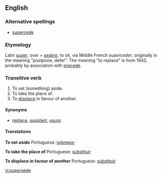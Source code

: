 ==English==
===Alternative spellings===
*[[supercede]]
===Etymology===
Latin ''[[super]]'', over + ''[[sedere]]'', to sit, via Middle French ''superceder'', originally in the meaning "postpone, defer". The meaning "to replace" is from 1642, probably by association with [[precede]].

===Transitive verb===
{{en-verb|supersed|ing}}

# To set (something) aside.
# To take the place of.
# To [[displace]] in favour of another.

====Synonyms====
*[[replace]], [[supplant]], [[usurp]]

====Translations====
'''To set aside'''
{{top}}
{{mid}}
Portuguese: [[sobrepor]]
{{bottom}}

'''To take the place of'''
{{top}}
{{mid}}
Portuguese: [[substituir]]
{{bottom}}

'''To displace in favour of another'''
{{top}}
{{mid}}
Portuguese: [[substituir]]
{{bottom}}

[[vi:supersede]]